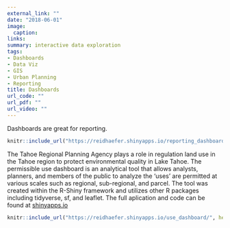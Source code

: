 ```yaml
---
external_link: ""
date: "2018-06-01"
image:
  caption: 
links:
summary: interactive data exploration
tags:
- Dashboards
- Data Viz
- GIS
- Urban Planning
- Reporting
title: Dashboards
url_code: ""
url_pdf: ""
url_video: ""
---
```


Dashboards are great for reporting.

```r
knitr::include_url("https://reidhaefer.shinyapps.io/reporting_dashboard/", height="800px")
```

The Tahoe Regional Planning Agency plays a role in regulation land use in the Tahoe region to protect environmental quality in Lake Tahoe. The permissible use dashboard is an analytical tool that allows analysts, planners, and members of the public to analyze the 'uses' are permitted at various scales such as regional, sub-regional, and parcel. The tool was created within the R-Shiny framework and utilizes other R packages including tidyverse, sf, and leaflet. The full aplication and code can be found at [shinyapps.io](https://reidhaefer.shinyapps.io/use_dashboard/)

```r
knitr::include_url("https://reidhaefer.shinyapps.io/use_dashboard/", height="800px")
```
